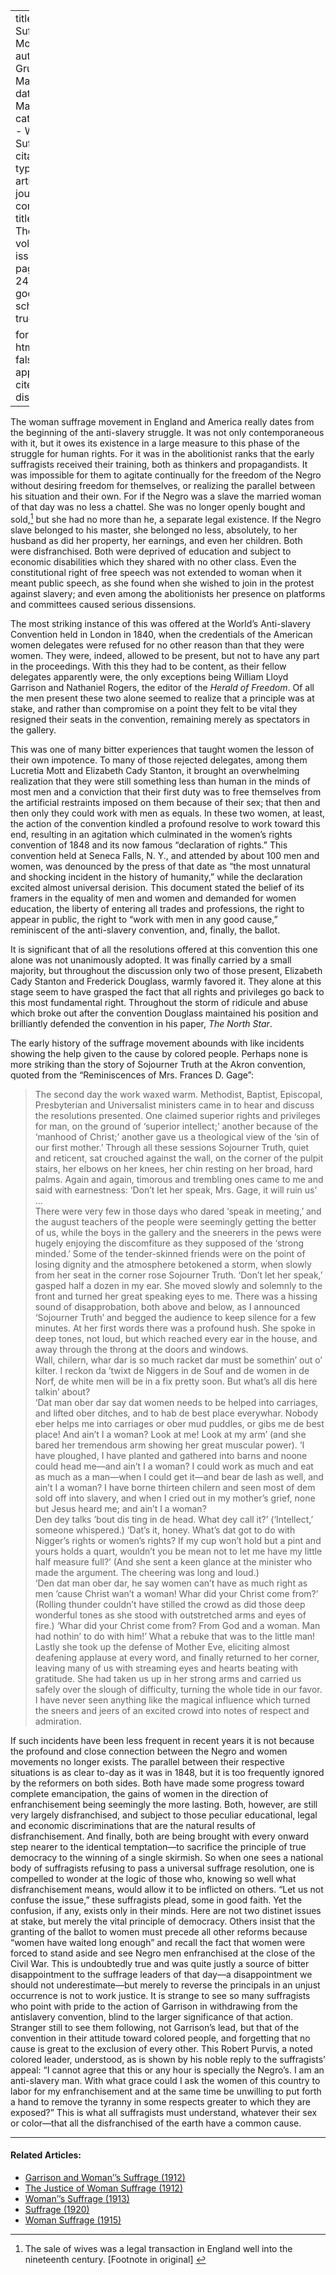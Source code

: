 
---
title: 'Two Suffrage Movements'
author: Gruening, Martha
date: Mar. 1912
categories: 
  - Woman Suffrage
citation: 
  type: article-journal
  container-title: The Crisis
  volume: 4
  issue: 5
  page: 245-247
google-scholar: true

format:
  html:
    toc: false
    appendix-cite-as: display
---

The woman suffrage movement in England and America really dates from the beginning of the anti-slavery struggle. It was not only contemporaneous with it, but it owes its existence in a large measure to this phase of the struggle for human rights. For it was in the abolitionist ranks that the early suffragists received their training, both as thinkers and propagandists. It was impossible for them to agitate continually for the freedom of the Negro without desiring freedom for themselves, or realizing the parallel between his situation and their own. For if the Negro was a slave the married woman of that day was no less a chattel. She was no longer openly bought and sold,[^fn] but she had no more than he, a separate legal existence. If the Negro slave belonged to his master, she belonged no less, absolutely, to her husband as did her property, her earnings, and even her children. Both were disfranchised. Both were deprived of education and subject to economic disabilities which they shared with no other class. Even the constitutional right of free speech was not extended to woman when it meant public speech, as she found when she wished to join in the protest against slavery; and even among the abolitionists her presence on platforms and committees caused serious dissensions.

The most striking instance of this was offered at the World's Anti-slavery Convention held in London in 1840, when the credentials of the American women delegates were refused for no other reason than that they were women. They were, indeed, allowed to be present, but not to have any part in the proceedings. With this they had to be content, as their fellow delegates apparently were, the only exceptions being William Lloyd Garrison and Nathaniel Rogers, the editor of the *Herald of Freedom*. Of all the men present these two alone seemed to realize that a principle was at stake, and rather than compromise on a point they felt to be vital they resigned their seats in the convention, remaining merely as spectators in the gallery.

This was one of many bitter experiences that taught women the lesson of their own impotence. To many of those rejected delegates, among them Lucretia Mott and Elizabeth Cady Stanton, it brought an overwhelming realization that they were still something less than human in the minds of most men and a conviction that their first duty was to free themselves from the artificial restraints imposed on them because of their sex; that then and then only they could work with men as equals. In these two women, at least, the action of the convention kindled a profound resolve to work toward this end, resulting in an agitation which culminated in the women's rights convention of 1848 and its now famous "declaration of rights." This convention held at Seneca Falls, N. Y., and attended by about 100 men and women, was denounced by the press of that date as "the most unnatural and shocking incident in the history of humanity," while the declaration excited almost universal derision. This document stated the belief of its framers in the equality of men and women and demanded for women education, the liberty of entering all trades and professions, the right to appear in public, the right to "work with men in any good cause," reminiscent of the anti-slavery convention, and, finally, the ballot.

It is significant that of all the resolutions offered at this convention this one alone was not unanimously adopted. It was finally carried by a small majority, but throughout the discussion only two of those present, Elizabeth Cady Stanton and Frederick Douglass, warmly favored it. They alone at this stage seem to have grasped the fact that all rights and privileges go back to this most fundamental right. Throughout the storm of ridicule and abuse which broke out after the convention Douglass maintained his position and brilliantly defended the convention in his paper, *The North Star*.

The early history of the suffrage movement abounds with like incidents showing the help given to the cause by colored people. Perhaps none is more striking than the story of Sojourner Truth at the Akron convention, quoted from the "Reminiscences of Mrs. Frances D. Gage":

> The second day the work waxed warm. Methodist, Baptist, Episcopal, Presbyterian and Universalist ministers came in to hear and discuss the resolutions presented. One claimed superior rights and privileges for man, on the ground of 'superior intellect;' another because of the 'manhood of Christ;' another gave us a theological view of the 'sin of our first mother.' Through all these sessions Sojourner Truth, quiet and reticent, sat crouched against the wall, on the corner of the pulpit stairs, her elbows on her knees, her chin resting on her broad, hard palms. Again and again, timorous and trembling ones came to me and said with earnestness: 'Don't let her speak, Mrs. Gage, it will ruin us' …    
> There were very few in those days who dared 'speak in meeting,' and the august teachers of the people were seemingly getting the better of us, while the boys in the gallery and the sneerers in the pews were hugely enjoying the discomfiture as they supposed of the 'strong minded.' Some of the tender-skinned friends were on the point of losing dignity and the atmosphere betokened a storm, when slowly from her seat in the corner rose Sojourner Truth. 'Don't let her speak,' gasped half a dozen in my ear. She moved slowly and solemnly to the front and turned her great speaking eyes to me. There was a hissing sound of disapprobation, both above and below, as I announced 'Sojourner Truth' and begged the audience to keep silence for a few minutes. At her first words there was a profound hush. She spoke in deep tones, not loud, but which reached every ear in the house, and away through the throng at the doors and windows.    
> Wall, chilern, whar dar is so much racket dar must be somethin' out o' kilter. I reckon da &rsquo;twixt de Niggers in de Souf and de women in de Norf, de white men will be in a fix pretty soon. But what's all dis here talkin' about?    
> 'Dat man ober dar say dat women needs to be helped into carriages, and lifted ober ditches, and to hab de best place everywhar. Nobody eber helps me into carriages or ober mud puddles, or gibs me de best place! And ain't I a woman? Look at me! Look at my arm' (and she bared her tremendous arm showing her great muscular power). 'I have ploughed, I have planted and gathered into barns and noone could head me---and ain't I a woman? I could work as much and eat as much as a man---when I could get it---and bear de lash as well, and ain't I a woman? I have borne thirteen chilern and seen most of dem sold off into slavery, and when I cried out in my mother's grief, none but Jesus heard me; and ain't I a woman?    
> Den dey talks &rsquo;bout dis ting in de head. What dey call it?' ('Intellect,' someone whispered.) 'Dat's it, honey. What's dat got to do with Nigger's rights or women's rights? If my cup won't hold but a pint and yours holds a quart, wouldn't you be mean not to let me have my little half measure full?' (And she sent a keen glance at the minister who made the argument. The cheering was long and loud.)    
> 'Den dat man ober dar, he say women can't have as much right as men &rsquo;cause Christ wan't a woman! Whar did your Christ come from?' (Rolling thunder couldn't have stilled the crowd as did those deep wonderful tones as she stood with outstretched arms and eyes of fire.) 'Whar did your Christ come from? From God and a woman. Man had nothin' to do with him!' What a rebuke that was to the little man!    
> Lastly she took up the defense of Mother Eve, eliciting almost deafening applause at every word, and finally returned to her corner, leaving many of us with streaming eyes and hearts beating with gratitude. She had taken us up in her strong arms and carried us safely over the slough of difficulty, turning the whole tide in our favor. I have never seen anything like the magical influence which turned the sneers and jeers of an excited crowd into notes of respect and admiration.

If such incidents have been less frequent in recent years it is not because the profound and close connection between the Negro and women movements no longer exists. The parallel between their respective situations is as clear to-day as it was in 1848, but it is too frequently ignored by the reformers on both sides. Both have made some progress toward complete emancipation, the gains of women in the direction of enfranchisement being seemingly the more lasting. Both, however, are still very largely disfranchised, and subject to those peculiar educational, legal and economic discriminations that are the natural results of disfranchisement. And finally, both are being brought with every onward step nearer to the identical temptation---to sacrifice the principle of true democracy to the winning of a single skirmish. So when one sees a national body of suffragists refusing to pass a universal suffrage resolution, one is compelled to wonder at the logic of those who, knowing so well what disfranchisement means, would allow it to be inflicted on others. "Let us not confuse the issue," these suffragists plead, some in good faith. Yet the confusion, if any, exists only in their minds. Here are not two distinet issues at stake, but merely the vital principle of democracy. Others insist that the granting of the ballot to women must precede all other reforms because "women have waited long enough" and recall the fact that women were forced to stand aside and see Negro men enfranchised at the close of the Civil War. This is undoubtedly true and was quite justly a source of bitter disappointment to the suffrage leaders of that day---a disappointment we should not underestimate---but merely to reverse the principals in an unjust occurrence is not to work justice. It is strange to see so many suffragists who point with pride to the action of Garrison in withdrawing from the antislavery convention, blind to the larger significance of that action. Stranger still to see them following, not Garrison's lead, but that of the convention in their attitude toward colored people, and forgetting that no cause is great to the exclusion of every other. This Robert Purvis, a noted colored leader, understood, as is shown by his noble reply to the suffragists' appeal: "I cannot agree that this or any hour is specially the Negro's. I am an anti-slavery man. With what grace could I ask the women of this country to labor for my enfranchisement and at the same time be unwilling to put forth a hand to remove the tyranny in some respects greater to which they are exposed?" This is what all suffragists must understand, whatever their sex or color---that all the disfranchised of the earth have a common cause.


[^fn]: The sale of wives was a legal transaction in England well into the nineteenth century. [Footnote in original]
<!-- Similar articles start here -->

<hr>
#### Related Articles:

* [Garrison and Woman''s Suffrage (1912)](/Volumes/04/05/garrison_and_womans_suffrage.html)
* [The Justice of Woman Suffrage (1912)](/Volumes/04/05/justice_of_woman_suffrage.html)
* [Woman''s Suffrage (1913)](/Volumes/06/01/womans_suffrage.html)
* [Suffrage (1920)](/Volumes/21/01/suffrage.html)
* [Woman Suffrage (1915)](/Volumes/09/06/womansuffrage.html)

<!-- Similar articles end here -->